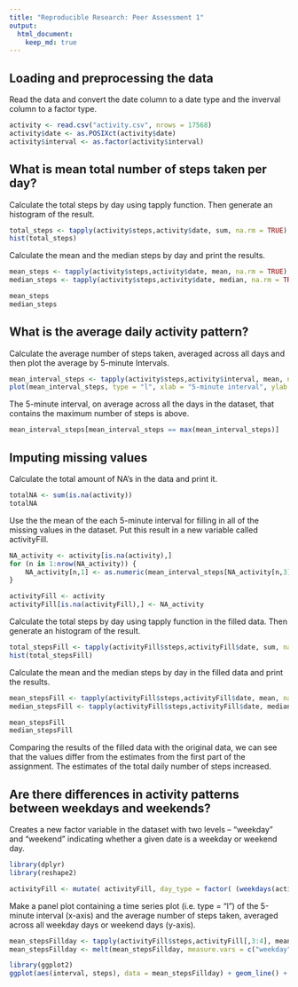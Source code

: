 ```yaml
---
title: "Reproducible Research: Peer Assessment 1"
output: 
  html_document:
    keep_md: true
---
```


## Loading and preprocessing the data

  Read the data and convert the date column to a date type and the inverval column
to a factor type.

```r
activity <- read.csv("activity.csv", nrows = 17568)
activity$date <- as.POSIXct(activity$date)
activity$interval <- as.factor(activity$interval)
```

## What is mean total number of steps taken per day?

Calculate the total steps by day using tapply function. Then generate an histogram of the result.

```r
total_steps <- tapply(activity$steps,activity$date, sum, na.rm = TRUE)
hist(total_steps)
```

Calculate the mean and the median steps by day and print the results.
```r
mean_steps <- tapply(activity$steps,activity$date, mean, na.rm = TRUE)
median_steps <- tapply(activity$steps,activity$date, median, na.rm = TRUE)

mean_steps
median_steps
```


## What is the average daily activity pattern?

Calculate the average number of steps taken, averaged across all days and then plot the average by 5-minute Intervals.

```r
mean_interval_steps <- tapply(activity$steps,activity$interval, mean, na.rm = TRUE)
plot(mean_interval_steps, type = "l", xlab = "5-minute interval", ylab = "Average Number of Steps Taken Across All Days", main = "Average Number of Steps Taken by 5-minute Intervals")
```

The 5-minute interval, on average across all the days in the dataset, that contains the maximum number of steps is above.

```r
mean_interval_steps[mean_interval_steps == max(mean_interval_steps)]
```

## Imputing missing values

Calculate the total amount of NA's in the data and print it.
```r
totalNA <- sum(is.na(activity))
totalNA
```

Use the the mean of the each 5-minute interval for filling in all of the missing values in the dataset. Put this result in a new variable called activityFill.


```r
NA_activity <- activity[is.na(activity),]
for (n in 1:nrow(NA_activity)) {
    NA_activity[n,1] <- as.numeric(mean_interval_steps[NA_activity[n,3]])
}

activityFill <- activity
activityFill[is.na(activityFill),] <- NA_activity
```

Calculate the total steps by day using tapply function in the filled data. Then generate an histogram of the result.

```r
total_stepsFill <- tapply(activityFill$steps,activityFill$date, sum, na.rm = TRUE)
hist(total_stepsFill)
```

Calculate the mean and the median steps by day in the filled data and print the results.

```r
mean_stepsFill <- tapply(activityFill$steps,activityFill$date, mean, na.rm = TRUE)
median_stepsFill <- tapply(activityFill$steps,activityFill$date, median, na.rm = TRUE)

mean_stepsFill
median_stepsFill
```

Comparing the results of the filled data with the original data, we can see that the values differ from the estimates from the first part of the assignment.
The estimates of the total daily number of steps increased.

## Are there differences in activity patterns between weekdays and weekends?

Creates a new factor variable in the dataset with two levels -- "weekday" and "weekend" indicating whether a given date is a weekday or weekend day.

```r
library(dplyr)
library(reshape2)

activityFill <- mutate( activityFill, day_type = factor( (weekdays(activityFill$date) %in% c("domingo","sabado")), labels = c("weekday", "weekend") ) )
```

Make a panel plot containing a time series plot (i.e. type = "l") of the 5-minute interval (x-axis) and the average number of steps taken, averaged across all weekday days or weekend days (y-axis). 

```r
mean_stepsFillday <- tapply(activityFill$steps,activityFill[,3:4], mean, na.rm = TRUE)
mean_stepsFillday <- melt(mean_stepsFillday, measure.vars = c("weekday","weekend"), value.name="steps")

library(ggplot2)
ggplot(aes(interval, steps), data = mean_stepsFillday) + geom_line() + facet_wrap(~day_type, ncol = 1)
```


